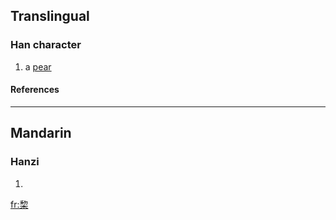 ==Translingual==
===Han character===
{{Han char|rn=75|rad=木|as=08|sn=12|four=|canj=竹竹木 (HHD)}}
# a [[pear]]
====References====
{{Han ref|kx=0531.140|dkj=14912|dj=0920.020|hdz=21233.040|uh=68C3|ud=26819}}

----
==Mandarin==
===Hanzi===
{{cmn-hanzi|pin=[[lí]] (li2)|wg=li<sup>2</sup>}}
# {{defn|Mandarin}}

[[fr:棃]]